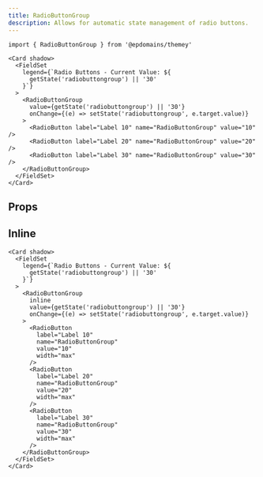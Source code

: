 ```yaml
---
title: RadioButtonGroup
description: Allows for automatic state management of radio buttons.
---
```


```tsx
import { RadioButtonGroup } from '@epdomains/themey'
```

```tsx live=true
<Card shadow>
  <FieldSet
    legend={`Radio Buttons - Current Value: ${
      getState('radiobuttongroup') || '30'
    }`}
  >
    <RadioButtonGroup
      value={getState('radiobuttongroup') || '30'}
      onChange={(e) => setState('radiobuttongroup', e.target.value)}
    >
      <RadioButton label="Label 10" name="RadioButtonGroup" value="10" />
      <RadioButton label="Label 20" name="RadioButtonGroup" value="20" />
      <RadioButton label="Label 30" name="RadioButtonGroup" value="30" />
    </RadioButtonGroup>
  </FieldSet>
</Card>
```

## Props

<PropsTable sourceLink={sourceLink} types={types} />

## Inline

```tsx live=true
<Card shadow>
  <FieldSet
    legend={`Radio Buttons - Current Value: ${
      getState('radiobuttongroup') || '30'
    }`}
  >
    <RadioButtonGroup
      inline
      value={getState('radiobuttongroup') || '30'}
      onChange={(e) => setState('radiobuttongroup', e.target.value)}
    >
      <RadioButton
        label="Label 10"
        name="RadioButtonGroup"
        value="10"
        width="max"
      />
      <RadioButton
        label="Label 20"
        name="RadioButtonGroup"
        value="20"
        width="max"
      />
      <RadioButton
        label="Label 30"
        name="RadioButtonGroup"
        value="30"
        width="max"
      />
    </RadioButtonGroup>
  </FieldSet>
</Card>
```
